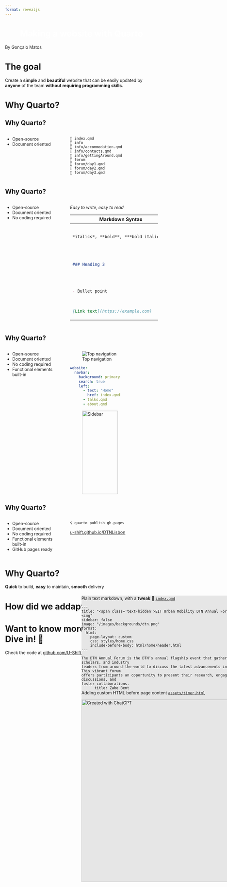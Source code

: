 ```yaml
---
format: revealjs
---
```


# Making a website with Quarto  {background-image="images/quarto_background_2.jpg" style="text-align: center;color: #FFFFFF;"}

By Gonçalo Matos

# {background-iframe="https://www.dtnlisbon.pt/"}

# The goal

Create a **simple** and **beautiful** website that can be easily updated by **anyone** of the team **without requiring programming skills**. 

# Why Quarto? {auto-animate=true .smaller}


## Why Quarto? {auto-animate=true .smaller}

:::: {.columns}
::: {.column width="40%"}
::: {.incremental}
- Open-source
- Document oriented
:::
:::

::: {.column width="60%"}
::: {.fragment}
```
📄 index.qmd
📁 info
📄 info/accommodation.qmd
📄 info/contacts.qmd
📄 info/gettingAround.qmd
📁 forum
📄 forum/day1.qmd
📄 forum/day2.qmd
📄 forum/day3.qmd
```
:::
:::
:::

## Why Quarto? {auto-animate=true .smaller}

:::: {.columns}
::: {.column width="40%"}
- Open-source
- Document oriented
- No coding required
:::

::: {.column width="60%"}
::: {.fragment}

*Easy to write, easy to read*
 
+-----------------------------------------+-----------------------------------------+
| Markdown Syntax                         | Output                                  |
+=========================================+=========================================+
| ``` markdown                            | *italics*, **bold**, ***bold italics*** |
| *italics*, **bold**, ***bold italics*** |                                         |
| ```                                     |                                         |
+-----------------------------------------+-----------------------------------------+
| ``` markdown                            | ### Heading 3                           |
| ### Heading 3                           |                                         |
| ```                                     |                                         |
+-----------------------------------------+-----------------------------------------+
| ``` markdown                            | - Bullet point                          |
| - Bullet point                          |                                         |
| ```                                     |                                         |
+-----------------------------------------+-----------------------------------------+
| ``` markdown                            | [Link text](https://example.com)        |
| [Link text](https://example.com)        |                                         |
| ```                                     |                                         |
+-----------------------------------------+-----------------------------------------+
:::
:::
:::


## Why Quarto? {auto-animate=true .smaller}

:::: {.columns}
::: {.column width="40%"}
- Open-source
- Document oriented
- No coding required
- Functional elements built-in
:::

::: {.column width="60%"}
::: {.r-stack}

:::{.fragment .fade-in-then-out}
![Top navigation](https://quarto.org/docs/websites/images/nav-bar.png)

```yaml
website:
  navbar:
    background: primary
    search: true
    left:
      - text: "Home"
        href: index.qmd
      - talks.qmd
      - about.qmd 
```
:::

:::{.fragment .fade-in-then-out}
![Sidebar](https://quarto.org/docs/websites/images/nav-side-floating.png){width="75%"}
```yaml
website:
  sidebar:
    style: "docked"
    search: true
    contents:
      - text: "Introduction"
        href: introduction.qmd
```
:::

:::{.fragment .fade-in-then-out}
![Built-in search](https://quarto.org/docs/websites/images/navbar-overlay.png)

```yaml
website:
  navbar:
    search: true
```
:::

:::
:::
:::

## Why Quarto? {auto-animate=true .smaller}

:::: {.columns}
::: {.column width="40%"}
- Open-source
- Document oriented
- No coding required
- Functional elements built-in
- GitHub pages ready
:::

::: {.column width="60%"}
::: {.fragment}
```bash
$ quarto publish gh-pages
```

[u-shift.github.io/DTNLisbon](http://u-shift.github.io/DTNLisbon)
:::
:::
:::


# Why Quarto? {auto-animate=true .smaller}

**Quick** to build, **easy** to maintain, **smooth** delivery


# How did we addapt it?

## {.smaller background-iframe="https://www.dtnlisbon.pt/info/venue.html" auto-animate=true}

::: {.r-stack style="position: absolute; top: 50%; left: 50%;"}

::: {.fragment .fade-in-then-out style="background: #e6e6e6"}
Plain text markdown [`info/venue.qmd`](https://github.com/U-Shift/DTNlisbon/blob/main/info/venue.qmd){target="_blank"}

```qmd
---
title: "Venue"
format:
  html:
    css: ../styles/info.css

---

The DTN Annual Forum 2025 will be hosted at Institute of Geography and Spatial Planning (IGOT). 
It is located in the heart of Lisbon city and inside University of Lisbon campus, accessible by 
several transport modes. For more details on how to [get to Lisbon](/info/gettingToLisbon.html), 
[to the venue](/info/gettingHere.html) and [around the city](/info/gettingAround.html), check the
respective pages.

![](https://www.igot.ulisboa.pt/sites/default/files/styles/imagem_banner_grande/public/images/
image_focal_point/2022-09/258-9487dbb71c4495cae503c1c2fc4f2c68.png?h=7097b478&itok=jzGbW0-5)
{.preview-image}
```


:::


::: {.fragment .fade-in-then-out style="background: #e6e6e6"}
Sidebar for simpler navigation [`_quarto.yml`](https://github.com/U-Shift/DTNlisbon/blob/main/_quarto.yml){target="_blank"}

```yaml
website:
  sidebar:
    - id: info
      title: "Practical info"
      collapse-level: 2
      contents:
        - info/venue.qmd
        - info/gettingHere.qmd
        - info/gettingAround.qmd
        - info/gettingToLisbon.qmd
        - info/accommodation.qmd
        - info/guides.qmd
```
:::

::: {.fragment style="background: #e6e6e6"}
Style improvements [`styles/theme.scss`](https://github.com/U-Shift/DTNlisbon/blob/main/styles/theme.scss){target="_blank"}

```css
.sidebar-item {
    border: 1px solid #cd7eabff;
    border-radius: 32px;
    padding: 6px;
    padding-left: 12px;
    text-wrap: wrap;

    &:has(a.active) {background-color: #cd7eabff;}
    &:has(a.active) .sidebar-item-text span {color: #ffffff!important;}
    &:hover{text-decoration: underline;}

    .active {font-weight: bold;}

    .sidebar-item-text {
        span {color: black!important;}
    }
}
```
:::

:::


## {.smaller background-iframe="https://www.dtnlisbon.pt/forum/day1.html" auto-animate=true}

::: {.r-stack style="position: absolute; top: 50%; left: 50%;"}

::: {.fragment .fade-in-then-out style="background: #e6e6e6"}
Plain text markdown [`forum/day1`](https://github.com/U-Shift/DTNlisbon/blob/main/forum/day1.qmd){target="_blank"}

```qmd
---
title: 10th Sept. (Wednesday)
image: "/images/backgrounds/dtn.png"
format:
  html:
    css: ../styles/schedule.css
---

| |  |
| --- | ---- |
| 8:00 - 9:00 | <span class="event-outline-blue"></span> Registration / coffee
| 9:00        | <span class="event-outline-blue"></span> Welcome 
| 09:30       | <span class="event-filled-green"></span> Think! Data won’t tell the full
| 10:15       | <span class="event-outline-blue"></span> Coffee break 
| 10:45       | <span class="event-filled-orange size-2"></span> PhD poster pitching 
| 12:15       | <span class="event-outline-blue"></span> Lunch           |
| 14:00       | <span class="event-filled-blue size-2"></span> Lisbon Public Transit Experience
```
:::

::: {.fragment style="background: #e6e6e6"}
Style improvements [`styles/schedule.css`](https://github.com/U-Shift/DTNlisbon/blob/main/styles/schedule.css){target="_blank"}

```css
table td:has(.event-outline-blue) {
    border: 1px solid #0798C6 !important;
}
table td:has(.event-filled-green) {
    background-color: #9Cb380 !important;
    color: #fff!important;
}
table td:has(.event-filled-orange) {
    background-color: #FF7F51 !important;
    color: #fff;
}
table td:has(.event-filled-blue) {
    color: #fff!important;
    background-color: #0798C6 !important;
}
```
:::

:::

## {.smaller background-iframe="https://www.dtnlisbon.pt/speakers/" auto-animate=true}

::: {.r-stack style="position: absolute; top: 50%; left: 50%;"}

::: {.fragment style="background: #e6e6e6"}
Plain text markdown based on [built-in listing feature](https://quarto.org/docs/websites/website-listings.html#listing-types){target="_blank"} [`speakers/index.qmd`](https://github.com/U-Shift/DTNlisbon/blob/main/speakers/index.qmd){target="_blank"}

```qmd
---
title: "Speakers"
image: "/images/backgrounds/dtn.png"

format:
  html:
    css: ../styles/speakers.css

listing:
    type: grid
    contents:
    - path: /speakers/jcosteira.html
      image: https://isr.tecnico.ulisboa.pt/jcosteira.jpg
      title: João Paulo Costeira
      description: ""
      categories: []

    - path: /speakers/zbent.html
      image: https://nacto.org/wp-content/uploads/Bent-sq.jpg
      title: Zabe Bent
      description: ""
      categories: []
---
```
:::

:::

## {.smaller background-iframe="https://www.dtnlisbon.pt" auto-animate=true}

::: {.r-stack style="position: absolute; top: 50%; left: 50%;"}

::: {.fragment .fade-in-then-out style="background: #e6e6e6"}
Plain text markdown, with a **tweak** 🤫 [`index.qmd`](https://github.com/U-Shift/DTNlisbon/blob/main/index.qmd){target="_blank"}

```qmd
---
title: "<span class='text-hidden'>EIT Urban Mobility DTN Annual Forum 2025</span><img"
sidebar: false
image: "/images/backgrounds/dtn.png"
format:
  html:
    page-layout: custom
    css: styles/home.css
    include-before-body: html/home/header.html
---

The DTN Annual Forum is the DTN’s annual flagship event that gathers experts, scholars, and industry
leaders from around the world to discuss the latest advancements in urban mobility. This vibrant forum
offers participants an opportunity to present their research, engage in insightful discussions, and
foster collaborations.
```
:::

::: {.fragment style="background: #e6e6e6"}
Adding custom HTML before page content [`assets/timer.html`](https://github.com/U-Shift/DTNlisbon/blob/main/html/assets/timer.html){target="_blank"}

[![Created with ChatGPT](images/chatgpt_timer.png){width="600px"}](https://chatgpt.com/c/682efe71-f474-800d-b7aa-71cf2938731e){target="_blank"}

:::

:::


# Want to know more? 👀<br/>Dive in! 🤿

Check the code at [github.com/U-Shift/DTNlisbon](https://github.com/U-Shift/DTNlisbon){target="_blank"}


